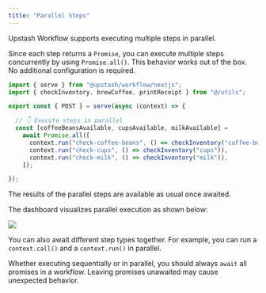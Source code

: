 ```yaml
---
title: "Parallel Steps"
---
```


Upstash Workflow supports executing multiple steps in parallel.

Since each step returns a `Promise`, you can execute multiple steps concurrently by using `Promise.all()`.
This behavior works out of the box. No additional configuration is required.

```typescript app/api/workflow/route.ts
import { serve } from "@upstash/workflow/nextjs";
import { checkInventory, brewCoffee, printReceipt } from "@/utils";

export const { POST } = serve(async (context) => {

  // 👇 Execute steps in parallel
  const [coffeeBeansAvailable, cupsAvailable, milkAvailable] =
    await Promise.all([
      context.run("check-coffee-beans", () => checkInventory("coffee-beans")),
      context.run("check-cups", () => checkInventory("cups")),
      context.run("check-milk", () => checkInventory("milk")),
    ]);

});
```

The results of the parallel steps are available as usual once awaited.

The dashboard visualizes parallel execution as shown below:

<Frame caption="The workflow executes three steps in parallel">
  <img src="/img/workflow/parallel_steps.png" />
</Frame>

You can also await different step types together. For example, you can run a `context.call()` and a `context.run()` in parallel.

<Warning>
    Whether executing sequentially or in parallel, you should always
    <code>await</code> all promises in a workflow.
    Leaving promises unawaited may cause unexpected behavior.
</Warning>